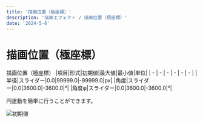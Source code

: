 ---
title: '描画位置（極座標）'
description: '描画エフェクト / 描画位置（極座標）'
date: '2024-5-6'
---

# 描画位置（極座標）

描画位置（極座標）
|項目|形式|初期値|最大値|最小値|単位|
| - | - | - | - | - | - |
|半径|スライダー|0.0|99999.0|-99999.0|px|
|角度|スライダー|0.0|3600.0|-3600.0|°|
|角度φ|スライダー|0.0|3600.0|-3600.0|°|

円運動を簡単に行うことができます。

![初期値](/assets/effects/描画/描画位置（極座標）/初期値.png)